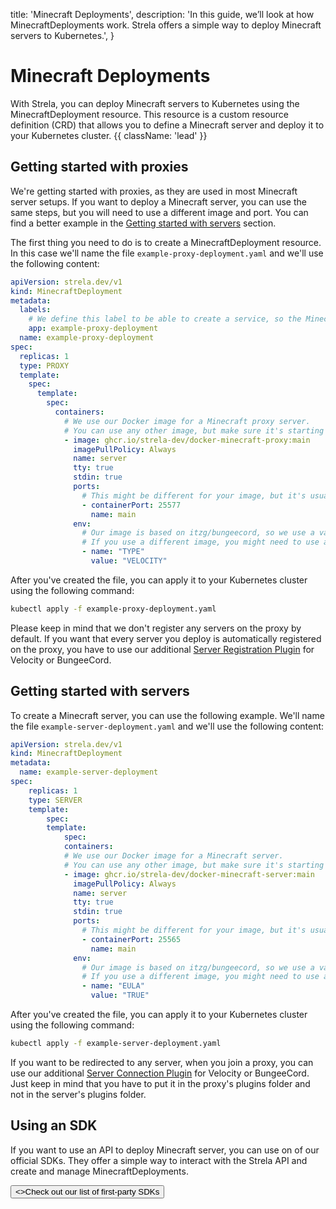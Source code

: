   title: 'Minecraft Deployments',
  description:
    'In this guide, we’ll look at how MinecraftDeployments work. Strela offers a simple way to deploy Minecraft servers to Kubernetes.',
}

# Minecraft Deployments

With Strela, you can deploy Minecraft servers to Kubernetes using the MinecraftDeployment resource. This resource is a custom resource definition (CRD) that allows you to define a Minecraft server and deploy it to your Kubernetes cluster.  {{ className: 'lead' }}

## Getting started with proxies

We're getting started with proxies, as they are used in most Minecraft server setups. If you want to deploy a Minecraft server, you can use the same steps, but you will need to use a different image and port. You can find a better example in the [Getting started with servers](#getting-started-with-servers) section.

The first thing you need to do is to create a MinecraftDeployment resource. In this case we'll name the file `example-proxy-deployment.yaml` and we'll use the following content:

```yaml {{ title: 'example-proxy-deployment.yaml' }}
apiVersion: strela.dev/v1
kind: MinecraftDeployment
metadata:
  labels:
    # We define this label to be able to create a service, so the Minecraft server can be accessed from the server list.
    app: example-proxy-deployment
  name: example-proxy-deployment
spec:
  replicas: 1
  type: PROXY
  template:
    spec:
      template:
        spec:
          containers:
            # We use our Docker image for a Minecraft proxy server.
            # You can use any other image, but make sure it's starting a Minecraft server.
            - image: ghcr.io/strela-dev/docker-minecraft-proxy:main
              imagePullPolicy: Always
              name: server
              tty: true
              stdin: true
              ports:
                # This might be different for your image, but it's usually 25577 for Minecraft proxies.
                - containerPort: 25577
                  name: main
              env:
                # Our image is based on itzg/bungeecord, so we use a variable to start a velocity server.
                # If you use a different image, you might need to use a different variable.
                - name: "TYPE"
                  value: "VELOCITY"
```

After you've created the file, you can apply it to your Kubernetes cluster using the following command:

```bash
kubectl apply -f example-proxy-deployment.yaml
```

Please keep in mind that we don't register any servers on the proxy by default. If you want that every server you deploy is automatically registered on the proxy, you have to use our additional [Server Registration Plugin](/plugin/server-registration) for Velocity or BungeeCord.

## Getting started with servers

To create a Minecraft server, you can use the following example. We'll name the file `example-server-deployment.yaml` and we'll use the following content:

```yaml {{ title: 'example-server-deployment.yaml' }}
apiVersion: strela.dev/v1
kind: MinecraftDeployment
metadata:
  name: example-server-deployment
spec:
    replicas: 1
    type: SERVER
    template:
        spec:
        template:
            spec:
            containers:
            # We use our Docker image for a Minecraft server.
            # You can use any other image, but make sure it's starting a Minecraft server.
            - image: ghcr.io/strela-dev/docker-minecraft-server:main
              imagePullPolicy: Always
              name: server
              tty: true
              stdin: true
              ports:
                # This might be different for your image, but it's usually 25565 for Minecraft servers.
                - containerPort: 25565
                  name: main
              env:
                # Our image is based on itzg/bungeecord, so we use a variable to start a velocity server.
                # If you use a different image, you might need to use a different variable.
                - name: "EULA"
                  value: "TRUE"
```

After you've created the file, you can apply it to your Kubernetes cluster using the following command:

```bash
kubectl apply -f example-server-deployment.yaml
```

If you want to be redirected to any server, when you join a proxy, you can use our additional [Server Connection Plugin](/plugin/server-connection) for Velocity or BungeeCord. Just keep in mind that you have to put it in the proxy's plugins folder and not in the server's plugins folder.

## Using an SDK

If you want to use an API to deploy Minecraft server, you can use on of our official SDKs. They offer a simple way to interact with the Strela API and create and manage MinecraftDeployments.

<div className="not-prose">
  <Button href="/sdk" variant="text" arrow="right">
    <>Check out our list of first-party SDKs</>
  </Button>
</div>
